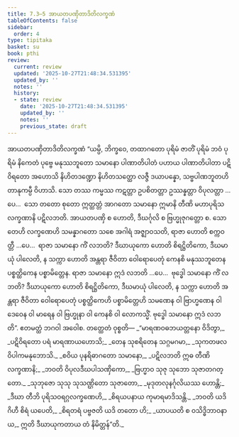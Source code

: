 ```yaml
---
title: 7.3–5 အာယတပဏှိတာဒိတိလက္ခဏံ
tableOfContents: false
sidebar:
  order: 4
type: tipitaka
basket: su
book: pthi
review:
  current: review
  updated: '2025-10-27T21:48:34.531395'
  updated_by: ''
  notes: ''
  history:
  - state: review
    date: '2025-10-27T21:48:34.531395'
    updated_by: ''
    notes: ''
    previous_state: draft
---
```



<ReviewStatus review={frontmatter.review} showDetails={true} />

<HypothesisAnnotation frontmatter={frontmatter} />

<DynamicBreadcrumb />

<Paragraph number="425" type="center" book="pthi">
<Emphasis>အာယတပဏှိတာဒိတိလက္ခဏံ</Emphasis>
</Paragraph>

<Division number="206" book="pthi" e="ch" v="8" p="122">

<Paragraph number="426" book="pthi">
“ယမ္ပိ, ဘိက္ခဝေ, တထာဂတော ပုရိမံ ဇာတိံ ပုရိမံ ဘဝံ ပုရိမံ နိကေတံ ပုဗ္ဗေ မနုဿဘူတော သမာနော ပါဏာတိပါတံ ပဟာယ ပါဏာတိပါတာ ပဋိဝိရတော အဟောသိ နိဟိတဒဏ္ဍော နိဟိတသတ္ထော လဇ္ဇီ ဒယာပန္နော, သဗ္ဗပါဏဘူတဟိတာနုကမ္ပီ ဝိဟာသိ. သော တဿ ကမ္မဿ ကဋတ္တာ ဥပစိတတ္တာ ဥဿန္နတ္တာ ဝိပုလတ္တာ …ပေ…  သော တတော စုတော ဣတ္ထတ္တံ အာဂတော သမာနော ဣမာနိ တီဏိ မဟာပုရိသလက္ခဏာနိ ပဋိလဘတိ. အာယတပဏှိ စ ဟောတိ, ဒီဃင်္ဂုလိ စ ဗြဟ္မုဇုဂတ္တော စ.
</Paragraph>

<Paragraph number="427" book="pthi">
သော တေဟိ လက္ခဏေဟိ သမန္နာဂတော သစေ အဂါရံ အဇ္ဈာဝသတိ, ရာဇာ ဟောတိ စက္ကဝတ္တီ …ပေ…  ရာဇာ သမာနော ကိံ လဘတိ? ဒီဃာယုကော ဟောတိ စိရဋ္ဌိတိကော, ဒီဃမာယုံ ပါလေတိ, န သက္ကာ ဟောတိ အန္တရာ ဇီဝိတာ ဝေါရောပေတုံ ကေနစိ မနုဿဘူတေန ပစ္စတ္ထိကေန ပစ္စာမိတ္တေန. ရာဇာ သမာနော ဣဒံ လဘတိ …ပေ…  ဗုဒ္ဓေါ သမာနော ကိံ လဘတိ? ဒီဃာယုကော ဟောတိ စိရဋ္ဌိတိကော, ဒီဃမာယုံ ပါလေတိ, န သက္ကာ ဟောတိ အန္တရာ ဇီဝိတာ ဝေါရောပေတုံ ပစ္စတ္ထိကေဟိ ပစ္စာမိတ္တေဟိ သမဏေန ဝါ ဗြာဟ္မဏေန ဝါ ဒေဝေန ဝါ မာရေန ဝါ ဗြဟ္မုနာ ဝါ ကေနစိ ဝါ လောကသ္မိံ. ဗုဒ္ဓေါ သမာနော ဣဒံ လဘတိ”. ဧတမတ္ထံ ဘဂဝါ အဝေါစ.
</Paragraph>

</Division>
<Division number="207" book="pthi" e="ch" v="8" p="123">

<Paragraph number="428" book="pthi">
တတ္ထေတံ ဝုစ္စတိ—
</Paragraph>

<Paragraph number="429" type="verses" book="pthi">
_“မာရဏဝဓဘယတ္တနော ဝိဒိတွာ,_  
_ပဋိဝိရတော ပရံ မာရဏာယဟောသိ;_  
_တေန သုစရိတေန သဂ္ဂမဂမာ,_  
_သုကတဖလဝိပါကမနုဘောသိ._  

</Paragraph>

<Paragraph number="430" type="verses" book="pthi">
_စဝိယ ပုနရိဓာဂတော သမာနော,_  
_ပဋိလဘတိ ဣဓ တီဏိ လက္ခဏာနိ;_  
_ဘဝတိ ဝိပုလဒီဃပါသဏှိကော,_  
_ဗြဟ္မာဝ သုဇု သုဘော သုဇာတဂတ္တော._  

</Paragraph>

<Paragraph number="431" type="verses" book="pthi">
_သုဘုဇော သုသု သုသဏ္ဌိတော သုဇာတော,_  
_မုဒုတလုနင်္ဂုလိယဿ ဟောန္တိ;_  
_ဒီဃာ တီဘိ ပုရိသဝရဂ္ဂလက္ခဏေဟိ,_  
_စိရယပနာယ ကုမာရမာဒိသန္တိ._  

</Paragraph>

<Paragraph number="432" type="verses" book="pthi">
_ဘဝတိ ယဒိ ဂိဟီ စိရံ ယပေတိ,_  
_စိရတရံ ပဗ္ဗဇတိ ယဒိ တတော ဟိ;_  
_ယာပယတိ စ ဝသိဒ္ဓိဘာဝနာယ,_  
ဣတိ ဒီဃာယုကတာယ တံ နိမိတ္တန်”တိ._
</Paragraph>
</Division>